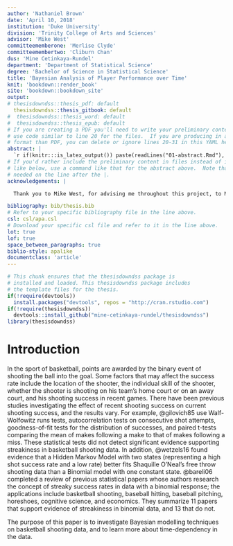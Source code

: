 ```yaml
---
author: 'Nathaniel Brown'
date: 'April 10, 2018'
institution: 'Duke University'
division: 'Trinity College of Arts and Sciences'
advisor: 'Mike West'
committeememberone: 'Merlise Clyde'
committeemembertwo: 'Cliburn Chan'
dus: 'Mine Cetinkaya-Rundel'
department: 'Department of Statistical Science'
degree: 'Bachelor of Science in Statistical Science'
title: 'Bayesian Analysis of Player Performance over Time'
knit: 'bookdown::render_book'
site: 'bookdown::bookdown_site'
output: 
# thesisdowndss::thesis_pdf: default
  thesisdowndss::thesis_gitbook: default
#  thesisdowndss::thesis_word: default
#  thesisdowndss::thesis_epub: default
# If you are creating a PDF you'll need to write your preliminary content here or
# use code similar to line 20 for the files.  If you are producing in a different
# format than PDF, you can delete or ignore lines 20-31 in this YAML header.
abstract: |
  `r if(knitr:::is_latex_output()) paste(readLines("01-abstract.Rmd"), collapse = '\n  ')`
# If you'd rather include the preliminary content in files instead of inline
# like below, use a command like that for the abstract above.  Note that a tab is 
# needed on the line after the |.
acknowledgements: |

  Thank you to Mike West, for advising me throughout this project, to Merlise Clyde, for introducing me to the ones trick in JAGS, and to Kevin Cullen, for providing the data for this research.

bibliography: bib/thesis.bib
# Refer to your specific bibliography file in the line above.
csl: csl/apa.csl
# Download your specific csl file and refer to it in the line above.
lot: true
lof: true
space_between_paragraphs: true
biblio-style: apalike
documentclass: 'article'
---
```


<!-- from references. will probably help your page margin problem.

\setlength{\parindent}{-0.20in}
\setlength{\leftskip}{0.20in}
\setlength{\parskip}{8pt}
-->

<!--
Above is the YAML (YAML Ain't Markup Language) header that includes a lot of metadata used to produce the document.  Be careful with spacing in this header!

If you'd prefer to not include a Dedication, for example, simply delete lines 17 and 18 above or add a # before them to comment them out.  If you have other LaTeX packages you would like to include, delete the # before header-includes and list the packages after hyphens on new lines.

If you'd like to include a comment that won't be produced in your resulting file enclose it in a block like this.
-->

<!--
If you receive a duplicate label error after knitting, make sure to delete the index.Rmd file and then knit again.
-->

```r
# This chunk ensures that the thesisdowndss package is
# installed and loaded. This thesisdowndss package includes
# the template files for the thesis.
if(!require(devtools))
  install.packages("devtools", repos = "http://cran.rstudio.com")
if(!require(thesisdowndss))
  devtools::install_github("mine-cetinkaya-rundel/thesisdowndss")
library(thesisdowndss)
```

<!-- You'll need to include the order that you'd like Rmd files to appear in the _bookdown.yml file for
PDF files and also delete the # before rmd_files: there.  You'll want to not include 00(two-hyphens)prelim.Rmd
and 00-abstract.Rmd since they are handled in the YAML above differently for the PDF version.
-->

<!-- The {.unnumbered} option here means that the introduction will be "Chapter 0." You can also use {-} for no numbers
on chapters.
-->

# Introduction {.unnumbered}

In the sport of basketball, points are awarded by the binary event of shooting the ball into the goal. Some factors that may affect the success rate include the location of the shooter, the individual skill of the shooter, whether the shooter is shooting on his team's home court or on an away court, and his shooting success in recent games. There have been previous studies investigating the effect of recent shooting success on current shooting success, and the results vary. For example, @gilovich85 use Walf-Wolfowitz runs tests, autocorrelation tests on consecutive shot attempts, goodness-of-fit tests for the distribution of successes, and paired t-tests comparing the mean of makes following a make to that of makes following a miss. These statistical tests did not detect significant evidence supporting streakiness in basketball shooting data. In addition, @wetzels16 found evidence that a Hidden Markov Model with two states (representing a high shot success rate and a low rate) better fits Shaquille O'Neal's free throw shooting data than a Binomial model with one constant state. @bareli06 completed a review of previous statistical papers whose authors research the concept of streaky success rates in data with a binomial response; the applications include basketball shooting, baseball hitting, baseball pitching, horeshoes, cognitive science, and economics. They summarize 11 papers that support evidence of streakiness in binomial data, and 13 that do not.

The purpose of this paper is to investigate Bayesian modelling techniques on basketball shooting data, and to learn more about time-dependency in the data.